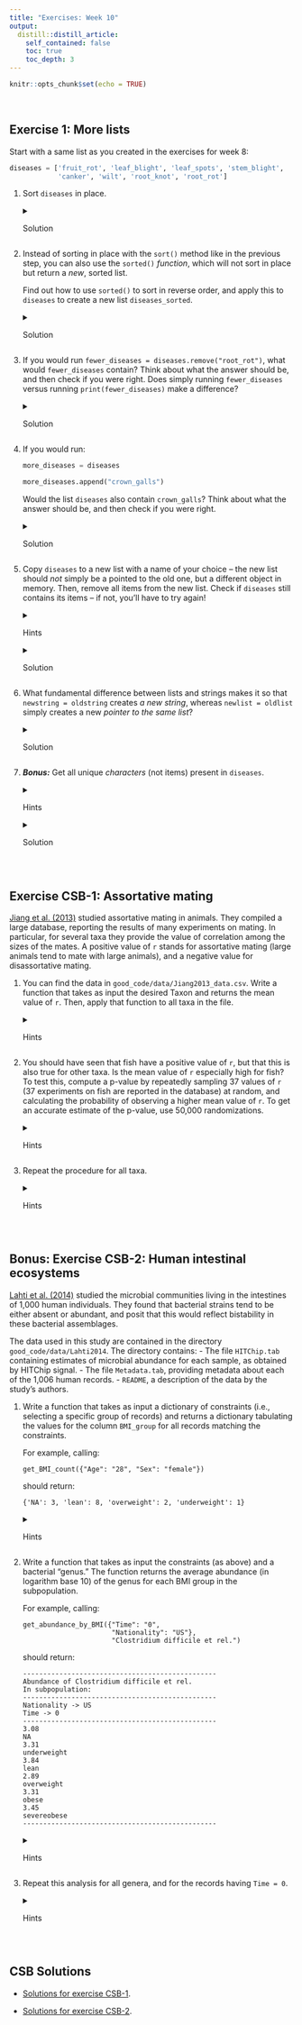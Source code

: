 ```yaml
---
title: "Exercises: Week 10"
output:
  distill::distill_article:
    self_contained: false
    toc: true
    toc_depth: 3
---
```


```r
knitr::opts_chunk$set(echo = TRUE)
```

<br>

## Exercise 1: More lists

Start with a same list as you created in the exercises for week 8:

```python
diseases = ['fruit_rot', 'leaf_blight', 'leaf_spots', 'stem_blight',
            'canker', 'wilt', 'root_knot', 'root_rot']
```

1.  Sort `diseases` in place.\

    <details>

    <summary>Solution</summary>\
    The `sort()` method sorts a list in place:

    ```python
    diseases.sort()

    diseases
    ```

    </details>

2.  Instead of sorting in place with the `sort()` method like in the previous step,
    you can also use the `sorted()` *function*, which will not sort in place
    but return a *new*, sorted list.
    
    Find out how to use `sorted()` to sort in reverse order,
    and apply this to `diseases` to create a new list `diseases_sorted`.\

    <details>

    <summary>Solution</summary>\
    We can use the `reverse` argument to `sorted()` to sort in reverse order:

    ```python
    diseases_sorted = sorted(diseases, reverse=True)
    ```

    </details>

3.  If you would run `fewer_diseases = diseases.remove("root_rot")`,
    what would `fewer_diseases` contain?
    Think about what the answer should be, and then check if you were right.
    Does simply running `fewer_diseases` versus running `print(fewer_diseases)` make a difference?\

    <details>

    <summary>Solution</summary>

    Because `remove()` operates *in place*, it doesn't return anything:

    ```python
    fewer_diseases = diseases.remove("root_rot")

    fewer_diseases
    ```

    Well, it actualy returns `None`, which you can see by explicitly calling the `print()` function:

    ```python
    print(fewer_diseases)
    ```

    </details>

4.  If you would run:

    ```python
    more_diseases = diseases

    more_diseases.append("crown_galls")
    ```

    Would the list `diseases` also contain `crown_galls`?
    Think about what the answer should be, and then check if you were right.\

    <details>

    <summary>Solution</summary>\
    Yes, `diseases` will contain the item `crown_galls` that was added to `more_diseases`,
    because `more_diseases` in not an independent list but is merely a second pointer
    to the same list that `diseases` points to.

    ```python
    more_diseases = diseases

    more_diseases.append("crown_galls")

    diseases
    ```

    </details>

2.  Copy `diseases` to a new list with a name of your choice --
    the new list should *not* simply be a pointed to the old one,
    but a different object in memory.
    Then, remove all items from the new list.
    Check if `diseases` still contains its items -- if not, you'll have to try again!\

    <details>

    <summary>Hints</summary>\
    To create a new list, use the `copy()` method or the `[:]` notation.

    </details>

    <details>

    <summary>Solution</summary>\
    To create a copy, use the `copy()` method:

    ```python
    diseases_copy = diseases.copy()
    ```

    Or the `[:]` notation.

    ```python
    diseases_copy = diseases[:]
    ```

    Then, to remove all elements in the copy of the list:

    ```python
    diseases_copy.clear()

    diseases
    ```

    </details>

3.  What fundamental difference between lists and strings makes it so that
    `newstring = oldstring` creates *a new string*,
    whereas `newlist = oldlist` simply creates a new *pointer to the same list*?

    <details>

    <summary>Solution</summary>\
    The fact that strings are *immutable*, whereas lists are *mutable*.

    </details>

4.  ***Bonus:*** Get all unique *characters* (not items) present in `diseases`.

    <details>

    <summary>Hints</summary>\
    Remember how we can turn a list into a string with `join()`?
    If you specify `""` as the separator,
    it will simply concatenate all the items in the list.
    
    Next, note that applying `set()` to a string will extract the unique characters.

    </details>

    <details>

    <summary>Solution</summary>\
    First, turn the list into a string using `"".join`.
    Then, call `set()` on the string to get a list of unique items (= characters).

    ```python
    set("".join(diseases))
    ```

    </details>

<br>

## Exercise CSB-1: Assortative mating

[Jiang et al. (2013)](https://www.journals.uchicago.edu/doi/10.1086/670160) studied assortative mating in animals. They compiled a large database, reporting the results of many experiments on mating. In particular, for several taxa they provide the value of correlation among the sizes of the mates. A positive value of `r` stands for assortative mating (large animals tend to mate with large animals), and a negative value for disassortative mating.

1. You can find the data in `good_code/data/Jiang2013_data.csv`.
   Write a function that takes as input the desired Taxon and returns the mean value of `r`.
   Then, apply that function to all taxa in the file.
    
   <details> 
   <summary>Hints</summary>
   
   - Have a look at the file in the shell before you start.
   
   - To parse the file, `DictReader` from the `csv` module is again a good option,
     but note that you'll have the specify the `delimiter` argument since the file
     is tab-separated.
     
   - There are several ways of going about here, but the one in the solutions is
     to first read in the file and create two lists: one with taxa names and
     one with the corresponding values for `r`:
     (These lists will also be re-used in parts 2 and 3 of the exercise,
     so it is recommended to follow this approach.)
     
     ```python
     import csv 
     taxa = []
     r_values = []
     
     open the file and set up dictionary reader
     for each row:
         append to taxa
         append to r_values
     ```
     
   - Then, the actual function will take these two lists and a taxon name as input.
   
     ```python
     def compute_avg_r(taxa, r_values, target_taxon = "Fish"):
     avg_taxon = 0.0
     num_occurrences = 0
     cycle through the values of taxa
         every time you find the right taxon, add its r value to avg_taxon
         and increment num_occurrences
     at the end, divide avg_taxon by num_occurrences and return the average
     ```
     
   - To apply the function to all taxa, use a set to get the unique taxa,
     and loop over the taxa.
     
   </details>

2. You should have seen that fish have a positive value of `r`,
   but that this is also true for other taxa.
   Is the mean value of `r` especially high for fish?
   To test this, compute a p-value by repeatedly sampling 37 values of `r`
   (37 experiments on fish are reported in the database) at random,
   and calculating the probability of observing a higher mean value of `r`.
   To get an accurate estimate of the p-value, use 50,000 randomizations.
   
   <details> 
   <summary>Hints</summary>
   
   - Part 3 of the exercise will be to repeat this procedure,
     so it will be a good idea to create a function here.
     
     Your function should take as input the target taxon name,
     the lists of taxa and of `r`-values that you created earlier,
     and the number of repetitions (randomizations).
   
   In the function:
     
     - First compute the mean `r` value for the target taxon.
     
     - Then, iterate over the output of `range()` to repeat the randomizations.  
     
     - In every iteration, shuffle either the list with `r` values or the taxon
       names, using the function **`scipy.random.shuffle()`**
       (don't forget to import `scipy`).
     
       Then, you can simply call the same function you used before to calculate
       the mean value of `r`.
       
     - In every iteration, compare the randomized mean with the observed mean,
       and keep a tally of the number of times the observed mean is higher.
       
     - The p-value will simply be the proportion (~= probability) of times you
       got a higher mean value of `r` among randomized sets of 37.
   
   Pseudocode:
   
   ```python
   def compute_pvalue(taxa, r_values, target_taxon = "Fish", num_rep = 1000):
       observed_r = compute the mean for the observed average r value
       count_random_is_higher = 0.0
       for i in range(num_rep):
           shuffle the r values
           random_r = compute the mean using the shuffled values
           if random_r >= observed_r:
   	          increment count_random_is_higher
       now divide count_random_is_higher by num_rep (= the p-value) and return
   ```
   
   </details>


3. Repeat the procedure for all taxa.

   <details>

   <summary>Hints</summary>
   
   Loop over all taxa, and call the function you created in the previous part
   of the exercise in every iteration.
   
   </details>


<br>

## Bonus: Exercise CSB-2: Human intestinal ecosystems

[Lahti et al. (2014)](https://www.nature.com/articles/ncomms5344) studied the microbial communities living in the intestines of 1,000 human individuals.
They found that bacterial strains tend to be either absent or abundant,
and posit that this would reflect bistability in these bacterial assemblages.

The data used in this study are contained in the directory
`good_code/data/Lahti2014`. The directory contains:
- The file `HITChip.tab` containing estimates of microbial abundance for each
  sample, as obtained by HITChip signal.
- The file `Metadata.tab`, providing metadata about each of the 1,006 human records.
- `README`, a description of the data by the study's authors.

1.  Write a function that takes as input a dictionary of constraints
    (i.e., selecting a specific group of records) and returns a dictionary
    tabulating the values for the column `BMI_group` for all records
    matching the constraints.

    For example, calling:

    ``` .python
    get_BMI_count({"Age": "28", "Sex": "female"})
    ```

    should return:

    ``` .python
    {'NA': 3, 'lean': 8, 'overweight': 2, 'underweight': 1}
    ```

    <details>

    <summary>Hints</summary>
    
    - Several strategies are again possible, but the solution here will have
      all code in the function, including reading in the file.
      
    - Once again, `DictReader()` from the `csv` module is a useful way to read
      in the data.
      
    - Loop over the lines (rows) and for each row, you'll want to check whether
      all conditions are satisfied. 
      
    - Your output dictionary will basically be a count table of the values
      found for the `BMI_group`, column, so for each matching row,
      add 1 to the value for the key that represents the group (`lean`, etc).
      
    Pseudocode:
    
    ```python
    def get_BMI_count(dict_constr):
        open the file and set up the csv reader
       for each row:
            add_to_count = True
            for each constrain in dict_constr:
    	          if constraint is not met:
    	              add_to_count = False
            if add_to_count:
    	          all the constraints are respected
    	          add to the tally
       return the result
    ```
    
    </details>
    
2.  Write a function that takes as input the constraints (as above) and a bacterial
    "genus." The function returns the average abundance (in logarithm base 10) of
    the genus for each BMI group in the subpopulation.

    For example, calling:

    ``` .python
    get_abundance_by_BMI({"Time": "0",
                          "Nationality": "US"},
                          "Clostridium difficile et rel.")
    ```

    should return:

    ``` .python
    ------------------------------------------------
    Abundance of Clostridium difficile et rel.
    In subpopulation:
    ------------------------------------------------
    Nationality -> US
    Time -> 0
    ------------------------------------------------
    3.08
    NA
    3.31
    underweight
    3.84
    lean
    2.89
    overweight
    3.31
    obese
    3.45
    severeobese
    ------------------------------------------------
    ```

    <details>

    <summary>Hints</summary>
    
    To write the function, you need to:
    
    1. Open the file `Metadata.tab`, and extract the `SampleID` corresponding to
       the constraints specified by the user (you can use a list to keep track of all IDs).
    
    2. Open the file `HITChip.tab` to extract the abundances matching the genus
       specified by the user (and for the ID stored in step 1).
        
    You can use the `log10` function from the `scipy` module to calculate the
    log value (though you may get a deprecation warning; this is now supposed
    to be called from the `numpy` module, but we haven't installed that yet.)
    
    Pseudocode:
    
    ```python
    def get_abundance_by_BMI(dict_constraints, genus = 'Aerococcus'):
        open the file Metadata.tab extract matching IDs using the same 
        approach as in exercise 1
        these IDs are stored in BMI_IDs

        Now open HITChip.tab, and keep track of the abundance of the genus for each BMI group
        Calculate means, and print results
    ```
    
    </details>
    
3.  Repeat this analysis for all genera, and for the records having `Time = 0`.

    <details>

    <summary>Hints</summary>
    
    The genera are contained in the header of the file `HITChip.tab`.
    Extract them from the file and store them in a list.
    
    Then, you can call the function `get_abundance_by_BMI({'Time': '0'}, g)`,
    where g is the genus; cycle through all genera.
    
    </details>

<br>

## CSB Solutions

-   [Solutions for exercise CSB-1](https://github.com/CSB-book/CSB/blob/master/good_code/solutions/Jiang2013_solution.ipynb).

-   [Solutions for exercise CSB-2](https://github.com/CSB-book/CSB/blob/master/good_code/solutions/Lahti2014_solution_detailed.ipynb).
